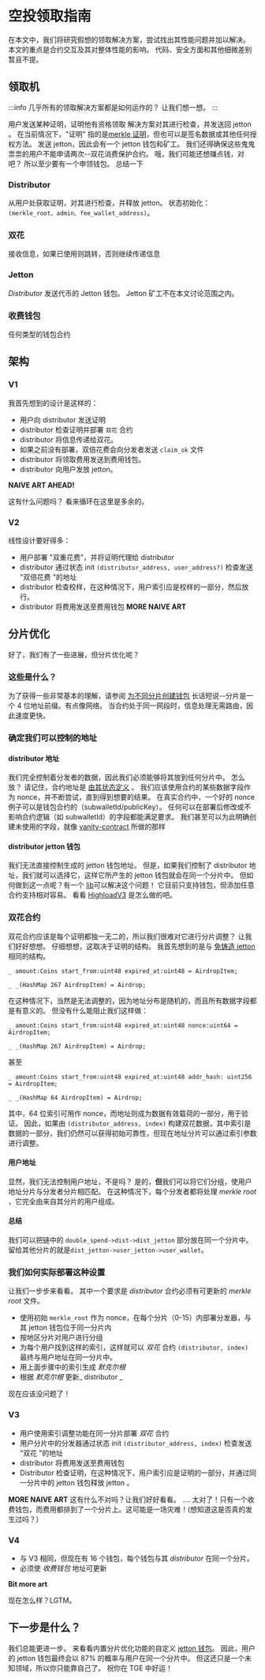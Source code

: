 # 空投领取指南

在本文中，我们将研究假想的领取解决方案，尝试找出其性能问题并加以解决。
本文的重点是合约交互及其对整体性能的影响。
代码、安全方面和其他细微差别暂且不提。

## 领取机

:::info
几乎所有的领取解决方案都是如何运作的？
让我们想一想。
:::

用户发送某种证明，证明他有资格领取
解决方案对其进行检查，并发送回 jetton 。
在当前情况下，"证明" 指的是[merkle 证明](/v3/documentation/data-formats/tlb/exotic-cells#merkle-proof)，但也可以是签名数据或其他任何授权方法。
发送 jetton，因此会有一个 jetton 钱包和矿工。
我们还得确保这些鬼鬼祟祟的用户不能申请两次--双花消费保护合约。
哦，我们可能还想赚点钱，对吧？
所以至少要有一个申领钱包。
总结一下

### Distributor

从用户处获取证明，对其进行检查，并释放 jetton。
状态初始化：`(merkle_root、admin、fee_wallet_address)`。

### 双花

接收信息，如果已使用则跳转，否则继续传递信息

### Jetton

_Distributor_ 发送代币的 Jetton 钱包。
Jetton 矿工不在本文讨论范围之内。

### 收费钱包

任何类型的钱包合约

## 架构

### V1

我首先想到的设计是这样的：

- 用户向 distributor 发送证明
- distributor 检查证明并部署 `双花` 合约
- distributor 将信息传递给双花。 
- 如果之前没有部署，双倍花费会向分发者发送 `claim_ok` 文件
- distributor 将领取费用发送到费用钱包。
- distributor 向用户发放 jetton。

**NAIVE ART AHEAD!**

这有什么问题吗？
看来循环在这里是多余的。

### V2

线性设计要好得多：

- 用户部署 "双重花费"，并将证明代理给 distributor
- distributor 通过状态 init `(distributor_address, user_address?)` 检查发送 "双倍花费 "的地址
- distributor 检查校样，在这种情况下，用户索引应是校样的一部分，然后放行。
- distributor 将费用发送至费用钱包
  **MORE NAIVE ART**

## 分片优化

好了，我们有了一些进展，但分片优化呢？

### 这些是什么？

为了获得一些非常基本的理解，请参阅 [为不同分片创建钱包](/v3/guidelines/dapps/asset-processing/payments-processing/#wallet-creation-for-different-shards)
长话短说--分片是一个 4 位地址前缀。有点像网络。
当合约处于同一网段时，信息处理无需路由，因此速度更快。

### 确定我们可以控制的地址

#### distributor 地址

我们完全控制着分发者的数据，因此我们必须能够将其放到任何分片中。
怎么放？
请记住，合约地址是 [由其状态定义](/v3/documentation/smart-contracts/addresses#account-id) 。
我们应该使用合约的某些数据字段作为 nonce，并不断尝试，直到得到想要的结果。
在真实合约中，一个好的 nonce 例子可以是钱包合约的（subwalletId/publicKey）。
任何可以在部署后修改或不影响合约逻辑（如 subwalletId）的字段都能满足要求。
我们甚至可以为此明确创建未使用的字段，就像 [vanity-contract](https://github.com/ton-community/vanity-contract) 所做的那样

#### distributor jetton 钱包

我们无法直接控制生成的 jetton 钱包地址。
但是，如果我们控制了 distributor 地址，我们就可以选择它，这样它所产生的 jetton 钱包就会在同一个分片中。
但如何做到这一点呢？有一个 [lib](https://github.com/Trinketer22/turbo-wallet)可以解决这个问题！
它目前只支持钱包，但添加任意合约支持相对容易。
看看 [HighloadV3](https://github.com/Trinketer22/turbo-wallet/blob/44fe7ee4300e37e052871275be8dd41035d45c3a/src/lib/contracts/HighloadWalletV3.ts#L20) 是怎么做的吧。

### 双花合约

双花合约应该是每个证明都独一无二的，所以我们很难对它进行分片调整？
让我们好好想想。
仔细想想，这取决于证明的结构。
我首先想到的是与 [免铸造 jetton](https://github.com/tonkeeper/TEPs2/blob/mintles/text/0177-mintless-jetton-standard.md#handlers) 相同的结构。

```
_ amount:Coins start_from:uint48 expired_at:uint48 = AirdropItem;

_ _(HashMap 267 AirdropItem) = Airdrop;

```

在这种情况下，当然是无法调整的，因为地址分布是随机的，而且所有数据字段都是有意义的。
但没有什么能阻止我们这样做：

```
_ amount:Coins start_from:uint48 expired_at:uint48 nonce:uint64 = AirdropItem;

_ _(HashMap 267 AirdropItem) = Airdrop;
```

甚至

```
_ amount:Coins start_from:uint48 expired_at:uint48 addr_hash: uint256 = AirdropItem;

_ _(HashMap 64 AirdropItem) = Airdrop;

```

其中，64 位索引可用作 nonce，而地址则成为数据有效载荷的一部分，用于验证。
因此，如果由 `(distributor_address, index)` 构建双花数据，其中索引是数据的一部分，我们仍然可以获得初始可靠性，但现在地址分片可以通过索引参数进行调整。

#### 用户地址

显然，我们无法控制用户地址，不是吗？
是的，**但**我们可以将它们分组，使用户地址分片与分发者分片相匹配。
在这种情况下，每个分发者都将处理 _merkle root_ ，它完全由来自其分片的用户组成。

#### 总结

我们可以把链中的 `double_spend->dist->dist_jetton` 部分放在同一个分片中。
留给其他分片的就是`dist_jetton->user_jetton->user_wallet`。

### 我们如何实际部署这种设置

让我们一步步来看看。
其中一个要求是 _distributor_ 合约必须有可更新的 _merkle root_ 文件。

- 使用初始 `merkle_root` 作为 nonce，在每个分片（0-15）内部署分发器，与其 jetton 钱包位于同一分片内
- 按地区分片对用户进行分组
- 为每个用户找到这样的索引，这样就可以 _双花_ 合约 `(distributor, index)` 最终与用户地址在同一分片中。
- 用上面步骤中的索引生成 _默克尔根_
- 根据 _默克尔根_ 更新_ distributor _

现在应该没问题了！

### V3

- 用户使用索引调整功能在同一分片部署 _双花_ 合约
- 用户分片中的分发器通过状态 init `(distributor_address, index)` 检查发送 "双花 "的地址
- distributor 将费用发送至费用钱包
- Distributor 检查证明，在这种情况下，用户索引应是证明的一部分，并通过同一分片中的 jetton 钱包释放 jetton 。

**MORE NAIVE ART**
这有什么不对吗？让我们好好看看。
....
太对了！只有一个收费钱包，而费用都排到了一个分片上。这可能是一场灾难！(想知道这是否真的发生过吗？）

### V4

- 与 V3 相同，但现在有 16 个钱包，每个钱包与其 _distributor_ 在同一个分片。
- 必须使 _收费钱包_ 地址可更新

**Bit more art**

现在怎么样？LGTM。

## 下一步是什么？

我们总能更进一步。
来看看内置分片优化功能的自定义 [jetton 钱包](https://github.com/ton-community/mintless-jetton/blob/main/contracts/jetton-utils.fc#L142)。
因此，用户的 jetton 钱包最终会以 87% 的概率与用户在同一个分片中。
但这还只是一个未知领域，所以你只能靠自己了。
祝你在 TGE 中好运！

